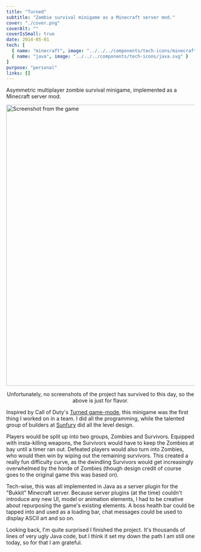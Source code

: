 ```yaml
---
title: "Turned"
subtitle: "Zombie survival minigame as a Minecraft server mod."
cover: "./cover.png"
coverAlt: ""
coverIsSmall: true
date: 2014-05-01
tech: [
  { name: "minecraft", image: "../../../components/tech-icons/minecraft.svg" },
  { name: "java", image: "../../../components/tech-icons/java.svg" }
]
purpose: "personal"
links: []
---
```



<p className="de-emphasize">Asymmetric multiplayer zombie survival minigame, implemented as a Minecraft server mod.</p>

<div style="display: flex; flex-direction: column; align-items: center; margin: 1em 0">
  <Image src={cover} alt="Screenshot from the game" width="750rem" style="margin-bottom: 1em" />
  <span className="de-emphasize" style="text-align: center">
		Unfortunately, no screenshots of the project has survived to this day, so the above is just for flavor.
	</span>
</div>

Inspired by Call of Duty's [Turned game-mode](https://callofduty.fandom.com/wiki/Turned), this minigame was the first thing I worked on in a team. I did all the programming, while the talented group of builders at [Sunfury](https://www.planetminecraft.com/projects/tag/sunfury/?order=order_popularity) did all the level design.

Players would be split up into two groups, Zombies and Survivors. Equipped with insta-killing weapons, the Survivors would have to keep the Zombies at bay until a timer ran out. Defeated players would also turn into Zombies, who would then win by wiping out the remaining survivors. This created a really fun difficulty curve, as the dwindling Survivors would get increasingly overwhelmed by the horde of Zombies (though design credit of course goes to the original game this was based on).

Tech-wise, this was all implemented in Java as a server plugin for the "Bukkit" Minecraft server. Because server plugins (at the time) couldn't introduce any new UI, model or animation elements, I had to be creative about repurposing the game's existing elements. A boss health bar could be tapped into and used as a loading bar, chat messages could be used to display ASCII art and so on.

Looking back, I'm quite surprised I finished the project. It's thousands of lines of very ugly Java code, but I think it set my down the path I am still one today, so for that I am grateful.